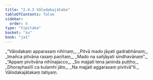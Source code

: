 ```yaml
---
title: "2.4.3 Vālodakajātaka"
tableOfContents: false
sidebar:
  order: 4
type: "tipitaka"
basket: "su"
book: "ja1"
---
```



<DynamicBreadcrumb />

<Division number="65" book="ja1">

<Paragraph number="444" type="verses" book="ja1">
_“Vālodakaṃ apparasaṃ nihīnaṃ,_  
_Pitvā mado jāyati gadrabhānaṃ;_  
_Imañca pitvāna rasaṃ paṇītaṃ,_  
_Mado na sañjāyati sindhavānaṃ”._  

</Paragraph>

</Division>
<Division number="66" book="ja1">

<Paragraph number="445" type="verses" book="ja1">
_“Appaṃ pivitvāna nihīnajacco,_  
_So majjatī tena janinda puṭṭho;_  
_Dhorayhasīlī ca kulamhi jāto,_  
_Na majjatī aggarasaṃ pivitvā”ti._  


</Paragraph>
</Division>

<Paragraph number="446" type="center" book="ja1">
Vālodakajātakaṃ tatiyaṃ.
</Paragraph>